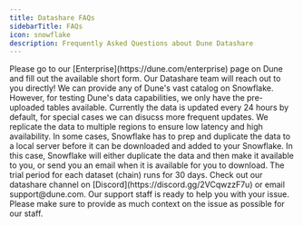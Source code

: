```yaml
---
title: Datashare FAQs
sidebarTitle: FAQs
icon: snowflake
description: Frequently Asked Questions about Dune Datashare
---
```

<AccordionGroup>
  <Accordion title="I'm interested in Datashare and would like to move forward.">
   Please go to our [Enterprise](https://dune.com/enterprise) page on Dune and fill out the available short form. Our Datashare team will reach out to you directly!
  </Accordion>

  <Accordion title="I'm interested in data that isn't available for the trial.">
    We can provide any of Dune's vast catalog on Snowflake. However, for testing Dune's data capabilities, we only have the pre-uploaded tables available.
  </Accordion>

  <Accordion title="How often does the trial data get refreshed?">
    Currently the data is updated every 24 hours by default, for special cases we can disucss more frequent updates. We replicate the data to multiple regions to ensure low latency and high availability.
  </Accordion>

  <Accordion title="I clicked GET and did not see the popup window. What happened?">
    In some cases, Snowflake has to prep and duplicate the data to a local server before it can be downloaded and added to your Snowflake. In this case, Snowflake will either duplicate the data and then make it available to you, or send you an email when it is available for you to download.
  </Accordion>

  <Accordion title="How long does the trial run?">
    The trial period for each dataset (chain) runs for 30 days.
  </Accordion>

  <Accordion title="I'm facing an issue I don't see on this list. Where do I go?">
    Check out our datashare channel on [Discord](https://discord.gg/2VCqwzzF7u) or email support@dune.com. Our support staff is ready to help you with your issue. Please make sure to provide as much context on the issue as possible for our staff.
  </Accordion>
</AccordionGroup>





